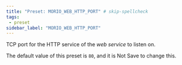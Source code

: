```yaml
---
title: "Preset: MORIO_WEB_HTTP_PORT" # skip-spellcheck
tags:
 - preset
sidebar_label: "MORIO_WEB_HTTP_PORT"
---
```


TCP port for the HTTP service of the _web service_ to listen on.

<Note>

The default value of this preset is `80`, and it is <Label style="danger">Not Save</Label> to change this.

</Note>

